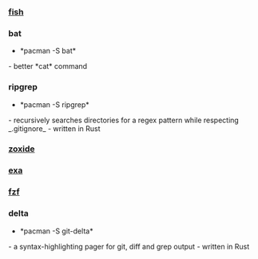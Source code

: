 === [[fish]] ===

=== bat ===
* *pacman -S bat*
- better *cat* command


=== ripgrep ===
* *pacman -S ripgrep*
- recursively searches directories for a regex pattern while respecting _.gitignore_
- written in Rust


=== [[zoxide]] ===

=== [[exa]] ===

=== [[fzf]] ===

=== delta ===
* *pacman -S git-delta*
- a syntax-highlighting pager for git, diff and grep output
- written in Rust
